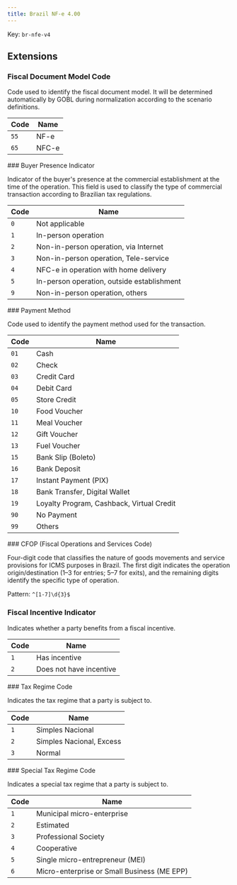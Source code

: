 ```yaml
---
title: Brazil NF-e 4.00
---
```


Key: <code>br-nfe-v4</code>

## Extensions
### Fiscal Document Model Code	

Code used to identify the fiscal document model. It will be
determined automatically by GOBL during normalization according to
the scenario definitions.

<Accordion title="br-nfe-model">

| Code | Name |
| ---- | ---- |
| <code>55</code> | NF-e |
| <code>65</code> | NFC-e |
</Accordion>
### Buyer Presence Indicator	

Indicator of the buyer's presence at the commercial establishment
at the time of the operation. This field is used to classify the
type of commercial transaction according to Brazilian tax regulations.

<Accordion title="br-nfe-presence">

| Code | Name |
| ---- | ---- |
| <code>0</code> | Not applicable |
| <code>1</code> | In-person operation |
| <code>2</code> | Non-in-person operation, via Internet |
| <code>3</code> | Non-in-person operation, Tele-service |
| <code>4</code> | NFC-e in operation with home delivery |
| <code>5</code> | In-person operation, outside establishment |
| <code>9</code> | Non-in-person operation, others |
</Accordion>
### Payment Method	

Code used to identify the payment method used for the transaction.

<Accordion title="br-nfe-payment-means">

| Code | Name |
| ---- | ---- |
| <code>01</code> | Cash |
| <code>02</code> | Check |
| <code>03</code> | Credit Card |
| <code>04</code> | Debit Card |
| <code>05</code> | Store Credit |
| <code>10</code> | Food Voucher |
| <code>11</code> | Meal Voucher |
| <code>12</code> | Gift Voucher |
| <code>13</code> | Fuel Voucher |
| <code>15</code> | Bank Slip (Boleto) |
| <code>16</code> | Bank Deposit |
| <code>17</code> | Instant Payment (PIX) |
| <code>18</code> | Bank Transfer, Digital Wallet |
| <code>19</code> | Loyalty Program, Cashback, Virtual Credit |
| <code>90</code> | No Payment |
| <code>99</code> | Others |
</Accordion>
### CFOP (Fiscal Operations and Services Code)	

Four-digit code that classifies the nature of goods movements and service
provisions for ICMS purposes in Brazil. The first digit indicates the
operation origin/destination (1–3 for entries; 5–7 for exits), and the
remaining digits identify the specific type of operation.

<Accordion title="br-nfe-cfop">

Pattern: <code>^[1-7]\d{3}$</code>
</Accordion>
### Fiscal Incentive Indicator	

Indicates whether a party benefits from a fiscal incentive.

<Accordion title="br-nfe-fiscal-incentive">

| Code | Name |
| ---- | ---- |
| <code>1</code> | Has incentive |
| <code>2</code> | Does not have incentive |
</Accordion>
### Tax Regime Code	

Indicates the tax regime that a party is subject to.

<Accordion title="br-nfe-regime">

| Code | Name |
| ---- | ---- |
| <code>1</code> | Simples Nacional |
| <code>2</code> | Simples Nacional, Excess |
| <code>3</code> | Normal |
</Accordion>
### Special Tax Regime Code	

Indicates a special tax regime that a party is subject to.

<Accordion title="br-nfe-special-regime">

| Code | Name |
| ---- | ---- |
| <code>1</code> | Municipal micro-enterprise |
| <code>2</code> | Estimated |
| <code>3</code> | Professional Society |
| <code>4</code> | Cooperative |
| <code>5</code> | Single micro-entrepreneur (MEI) |
| <code>6</code> | Micro-enterprise or Small Business (ME EPP) |
</Accordion>